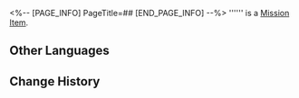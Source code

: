 <%-- [PAGE_INFO]
PageTitle=##
[END_PAGE_INFO] --%>
{{Item Infobox
|id          = 140467
|image       = Item .png
|type        = Mission Item
|invCategory = Missions
|rarity      = 3
|effect      = 
|description = 
}}
'''''' is a [[Mission Item]].

==Other Languages==
{{Other Languages
|en   = 
|zhs  = 
|zht  = 
|ja   = 
|ko   = 
|es   = 
|fr   = 
|ru   = 
|th   = 
|vi   = 
|de   = 
|id   = 
|pt   = 
}}

==Change History==
{{Change History|2.0}}